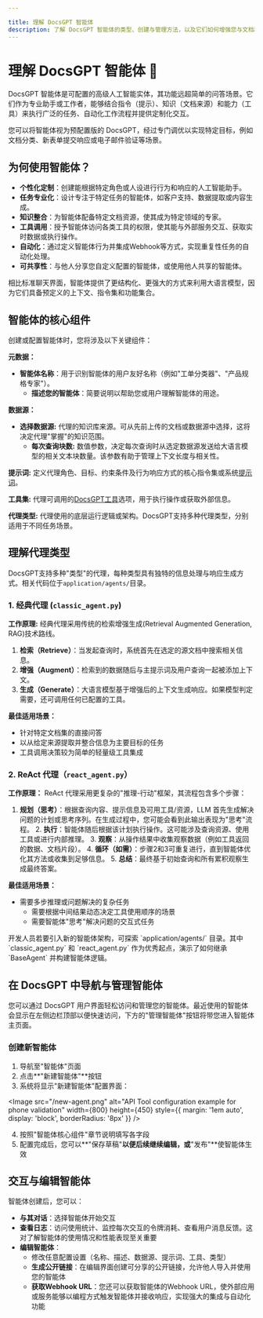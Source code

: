 ```yaml
---

title: 理解 DocsGPT 智能体
description: 了解 DocsGPT 智能体的类型、创建与管理方法，以及它们如何增强您与文档和工具的交互体验。
---
```



# 理解 DocsGPT 智能体 🤖

DocsGPT 智能体是可配置的高级人工智能实体，其功能远超简单的问答场景。它们作为专业助手或工作者，能够结合指令（提示）、知识（文档来源）和能力（工具）来执行广泛的任务、自动化工作流程并提供定制化交互。

您可以将智能体视为预配置版的 DocsGPT，经过专门调优以实现特定目标，例如文档分类、新表单提交响应或电子邮件验证等场景。

## 为何使用智能体？

* **个性化定制**：创建能根据特定角色或人设进行行为和响应的人工智能助手。
* **任务专业化**：设计专注于特定任务的智能体，如客户支持、数据提取或内容生成。
* **知识整合**：为智能体配备特定文档资源，使其成为特定领域的专家。
* **工具调用**：授予智能体访问各类工具的权限，使其能与外部服务交互、获取实时数据或执行操作。
* **自动化**：通过定义智能体行为并集成Webhook等方式，实现重复性任务的自动化处理。
* **可共享性**：与他人分享您自定义配置的智能体，或使用他人共享的智能体。

相比标准聊天界面，智能体提供了更结构化、更强大的方式来利用大语言模型，因为它们具备预定义的上下文、指令集和功能集合。

## 智能体的核心组件

创建或配置智能体时，您将涉及以下关键组件：

**元数据：**

* **智能体名称**：用于识别智能体的用户友好名称（例如"工单分类器"、"产品规格专家"）。
    * **描述您的智能体**：简要说明以帮助您或用户理解智能体的用途。

**数据源：**

* **选择数据源:** 代理的知识库来源。可从先前上传的文档或数据源中选择，这将决定代理"掌握"的知识范围。
    * **每次查询块数:** 数值参数，决定每次查询时从选定数据源发送给大语言模型的相关文本块数量。该参数有助于管理上下文长度与相关性。

**提示词:**
定义代理角色、目标、约束条件及行为响应方式的核心指令集或系统[提示词](/Guides/Customising-prompts)。

**工具集:** 代理可调用的[DocsGPT工具](/Tools/basics)选项，用于执行操作或获取外部信息。

**代理类型:** 代理使用的底层运行逻辑或架构。DocsGPT支持多种代理类型，分别适用于不同任务场景。

## 理解代理类型

DocsGPT支持多种"类型"的代理，每种类型具有独特的信息处理与响应生成方式。相关代码位于`application/agents/`目录。

### 1. 经典代理 (`classic_agent.py`)

**工作原理:** 经典代理采用传统的检索增强生成(Retrieval Augmented Generation, RAG)技术路线。

1. **检索（Retrieve）**：当发起查询时，系统首先在选定的源文档中搜索相关信息。
2. **增强（Augment）**：检索到的数据随后与主提示词及用户查询一起被添加上下文。
3. **生成（Generate）**：大语言模型基于增强后的上下文生成响应。如果模型判定需要，还可调用任何已配置的工具。

**最佳适用场景：**

* 针对特定文档集的直接问答
* 以从给定来源提取并整合信息为主要目标的任务
* 工具调用决策较为简单的轻量级工具集成

### 2. ReAct 代理（`react_agent.py`）

**工作原理：** ReAct 代理采用更复杂的"推理-行动"框架，其流程包含多个步骤：

1. **规划（思考）**：根据查询内容、提示信息及可用工具/资源，LLM 首先生成解决问题的计划或思考序列。在生成过程中，您可能会看到此输出表现为"思考"流程。
    2. **执行**：智能体随后根据该计划执行操作。这可能涉及查询资源、使用工具或进行内部推理。
    3. **观察**：从操作结果中收集观察数据（例如工具返回的数据、文档片段）。
    4. **循环（如需）**：步骤2和3可重复进行，直到智能体优化其方法或收集到足够信息。
    5. **总结**：最终基于初始查询和所有累积观察生成最终答案。

**最佳适用场景：**

* 需要多步推理或问题解决的复杂任务
    * 需要根据中间结果动态决定工具使用顺序的场景
    * 需要智能体"思考"解决问题的交互式任务

<Callout type="info">
开发人员若要引入新的智能体架构，可探索 `application/agents/` 目录。其中 `classic_agent.py` 和 `react_agent.py` 作为优秀起点，演示了如何继承 `BaseAgent` 并构建智能体逻辑。
</Callout>

## 在 DocsGPT 中导航与管理智能体

您可以通过 DocsGPT 用户界面轻松访问和管理您的智能体。最近使用的智能体会显示在左侧边栏顶部以便快速访问，下方的"管理智能体"按钮将带您进入智能体主页面。

### 创建新智能体

1. 导航至"智能体"页面
2. 点击**"新建智能体"**按钮
3. 系统将显示"新建智能体"配置界面：

<Image
  src="/new-agent.png"
  alt="API Tool configuration example for phone validation"
  width={800}
  height={450}
  style={{ margin: '1em auto', display: 'block', borderRadius: '8px' }}
/>

4. 按照"智能体核心组件"章节说明填写各字段
5. 配置完成后，您可以**"保存草稿"**以便后续继续编辑，或**"发布"**使智能体生效

## 交互与编辑智能体

智能体创建后，您可以：

* **与其对话**：选择智能体开始交互
* **查看日志**：访问使用统计、监控每次交互的令牌消耗、查看用户消息反馈。这对了解智能体的使用情况和性能表现至关重要
* **编辑智能体**：
    * 修改任意配置设置（名称、描述、数据源、提示词、工具、类型）
    * **生成公开链接**：在编辑界面创建可分享的公开链接，允许他人导入并使用您的智能体
    * **获取Webhook URL**：您还可以获取智能体的Webhook URL，使外部应用或服务能够以编程方式触发智能体并接收响应，实现强大的集成与自动化功能